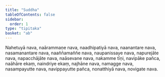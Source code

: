 ```yaml
---
title: "Suddha"
tableOfContents: false
sidebar:
  order: 1
type: "tipitaka"
basket: "ab"
---
```



<DynamicBreadcrumb />

<Division number="338">

<Paragraph number="3146">
Nahetuyā nava, naārammaṇe nava, naadhipatiyā nava, naanantare nava, nasamanantare nava, naaññamaññe nava, naupanissaye nava, napurejāte nava, napacchājāte nava, naāsevane nava, nakamme tīṇi, navipāke pañca, naāhāre ekaṃ, naindriye ekaṃ, najhāne nava, namagge nava, nasampayutte nava, navippayutte pañca, nonatthiyā nava, novigate nava.
</Paragraph>
</Division>